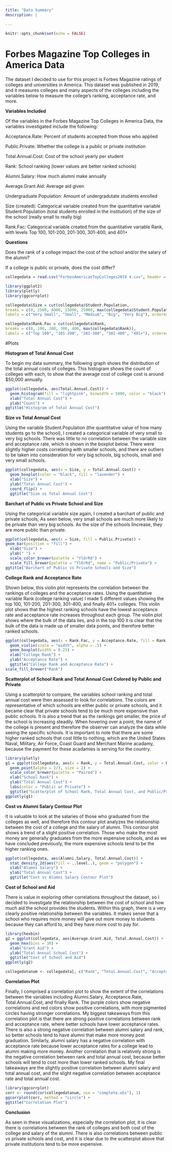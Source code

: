 ```yaml
---
title: "Data Summary"
description: |
 
---
```


```r
knitr::opts_chunk$set(echo = FALSE)
```

# Forbes Magazine Top Colleges in America Data

The dataset I decided to use for this project is Forbes Magazine ratings of colleges and universities in America. This dataset was published in 2019, and it measures colleges and many aspects of the colleges including the variables below to measure the college's ranking, acceptance rate, and more.


**Variables Included**

Of the variables in the Forbes Magazine Top Colleges in America Data, the variables investigated include the following:

Acceptance.Rate: Percent of students accepted from those who applied

Public.Private: Whether the college is a public or private institution

Total.Annual.Cost: Cost of the school yearly per student

Rank: School ranking (lower values are better ranked schools)

Alumni.Salary: How much alumni make annually

Average.Grant.Aid: Average aid given

Undergraduate.Population: Amount of undergradutate students enrolled

Size (created): Categorical variable created from the quantitative variable Student.Population (total students enrolled in the institution) of the size of the school (really small to really big)

Rank.Fac: Categorical variable created from the quantitative variable Rank, with levels Top 100, 101-200, 201-300, 301-400, and 401+

**Questions**

Does the rank of a college impact the cost of the school and/or the salary of the alumni?

If a college is public or private, does the cost differ?


```r
collegedata = read.csv("ForbesAmericasTopColleges2019 4.csv", header = TRUE, sep = ",")
```

```r
library(ggplot2)
library(plotly)
library(ggcorrplot)
```

```r
collegedata$Size = cut(collegedata$Student.Population, 
breaks = c(0, 2500, 8000, 15000, 25000, max(collegedata$Student.Population)), 
labels = c("Very Small", "Small", "Medium", "Big", "Very Big"), ordered = TRUE)
```

```r
collegedata$Rank.Fac = cut(collegedata$Rank, 
breaks = c(0, 100, 200, 300, 400, max(collegedata$Rank)), 
labels = c("Top 100", "101-200", "201-300", "301-400", "401+"), ordered = TRUE)
```

#Plots

**Histogram of Total Annual Cost**

To begin my data summary, the following graph shows the distribution of the total annual costs of colleges. This histogram shows the count of colleges with each, to show that the average cost of college cost is around $50,000 annually.

```r
ggplot(collegedata, aes(Total.Annual.Cost)) +
  geom_histogram(fill = "lightpink", binwidth = 5000, color = "black") +
  xlab("Total Annual Cost") +
  ylab("Count") +
ggtitle("Histogram of Total Annual Cost")
```

**Size vs Total Annual Cost**

Using the variable Student.Population (the quantitative value of how many students go to the school), I created a categorical variable of very small to very big schools. There was little to no correlation between the variable size and acceptance rate, which is shown in the boxplot below. There were slightly higher costs correlating with smaller schools, and there are outliers to be taken into consideration for very big schools, big schools, small and very small schools.

```r
ggplot(collegedata, aes(x = Size, y = Total.Annual.Cost)) +
  geom_boxplot(color = "black", fill = "lavender") +
  xlab("Size") +
  ylab("Total Annual Cost") +
  coord_flip() +
  ggtitle("Size vs Total Annual Cost")
```

**Barchart of Public vs Private School and Size**

Using the categorical variable size again, I created a barchart of public and private schools, As seen below, very small schools are much more likely to be private than very big schools. As the size of the schools lincrease, they are more public than private.

```r
ggplot(collegedata, aes(x = Size, fill = Public.Private)) +
geom_bar(position = "fill") +
  xlab("Size") +
  ylab(" ") +
  scale_color_brewer(palette = "YlOrRd") + 
  scale_fill_brewer(palette = "YlOrRd", name = "Public/Private") +
ggtitle("Barchart of Public vs Private Schools and Size")
```

**College Rank and Acceptance Rate**

Shown below, this violin plot represents the correlation between the rankings of colleges and the acceptance rates. Using the quantitative variable Rank (college ranking value) I made 5 different values showing the top 100, 101-200, 201-300, 301-400, and finally 401+ colleges. This violin plot shows that the highest ranking schools have the lowest acceptance rate and acceptance rate increases throughout each group. The violin plot shows where the bulk of the data lies, and in the top 100 it is clear that the bulk of the data is made up of smaller data points, and therefore better ranked schools.

```r
ggplot(collegedata, aes(x = Rank.Fac, y = Acceptance.Rate, fill = Rank.Fac)) +
  geom_violin(scale = "width", alpha = .5) +
  geom_boxplot(width = 0.25) +
  xlab("College Rank") +
  ylab("Acceptance Rate") +
  ggtitle("College Rank and Acceptance Rate") +
scale_fill_brewer("Rank")
```

**Scatterplot of School Rank and Total Annual Cost Colored by Public and Private**

Using a scatterplot to compare, the variables school ranking and total annual cost were then assessed to look for correlations. The colors are representative of which schools are either public or private schools, and it became clear that private schools tend to be much more expensive than public schools. It is also a trend that as the rankings get smaller, the price of the school is increasing steadily. When hovering over a point, the name of the college is present and therefore the observer can analyze the data while seeing the specific schools. It is important to note that there are some higher ranked schools that cost little to nothing, which are the United States Naval, Military, Air Force, Coast Guard and Merchant Marine acadamy, because the payment for these acadamies is serving for the country.

```r
library(plotly)
g1 = ggplot(collegedata, aes(x = Rank, y = Total.Annual.Cost, color = Public.Private, text = paste("Name:", Name))) +
  geom_point(alpha = 2/3, size = 2) +
  scale_color_brewer(palette = "Paired") +
  xlab("School Rank") +
  ylab("Total Annual Cost") +
  labs(color = "Public or Private") +
  ggtitle("Scatterplot of School Rank, Total Annual Cost, and Public/Private")
ggplotly(g1)
```

**Cost vs Alumni Salary Contour Plot**

It is valuable to look at the salaries of those who graduated from the colleges as well, and therefore this contour plot analyzes the relationship between the cost of a college and the salary of alumni. This contour plot shows a trend of a slight positive correlation. Those who make the most money are generally graduates from the more expensive schools, and as we have concluded previously, the more expensive schools tend to be the higher ranking ones. 

```r
ggplot(collegedata, aes(Alumni.Salary, Total.Annual.Cost)) + 
  stat_density_2d(aes(fill = ..level..), geom = "polygon") +
  xlab("Alumni Salary") +
  ylab("Total Annual Cost") +
  ggtitle("Cost vs Alumni Salary Contour Plot")
```

**Cost of School and Aid**

There is value in exploring other correlations throughout the dataset, so I decided to investigate the relationship between the cost of school and how much aid the school provides the students. Within this graph, there is a very clearly positive relationship between the variables. It makes sense that a school who requires more money will give out more money to students because they can afford to, and they have more cost to pay for.

```r
library(hexbin)
g2 = ggplot(collegedata, aes(Average.Grant.Aid, Total.Annual.Cost)) +
  geom_hex(bins = 30) +
  xlab("Grant Aid") +
  ylab("Total Annual School Cost") +
  ggtitle("Cost of School and Aid")
ggplotly(g2)
```


```r
collegedatanum <- collegedata[, c("Rank", "Total.Annual.Cost", "Acceptance.Rate", "Alumni.Salary")]
```

**Correlation Plot**

Finally, I comprised a correlation plot to show the extent of the correlations between the variables including Alumni.Salary, Acceptance.Rate,  Total.Annual.Cost, and finally Rank. The purple colors show negative correlations and red colors show positive correlations, with more pigmented circles having stronger correlations. My biggest takeaways from this correlation plot is that there are strong positive correlations between rank and acceptance rate, where better schools have lower acceptance rates. There is also a strong negative correlation between alumni salary and rank, so better schools tend to have alumni that make more money post graduation. Similarly, alumni salary has a negative correlation with acceptance rate because lower acceptance rates for a college lead to alumni making more money. Another correlation that is relatively strong is the negative correlation between rank and total annual cost, because better schools will tend to cost more than lower ranked schools. My final takeaways are the slightly positive correlation between alumni salary and total annual cost, and the slight negative correlation between acceptance rate and total annual cost. 


```r
library(ggcorrplot)
corr <- round(cor(collegedatanum, use = "complete.obs"), 1)
ggcorrplot(corr, method = "circle") +
ggtitle("Correlation Plot")
```

**Conclusion**

As seen in these visualizations, especially the correlation plot, it is clear there is correlations between the rank of colleges and both cost of the college and salary of the alumni. There is also correlations between public vs private schools and cost, and it is clear due to the scatterplot above that private institutions tend to be more expensive.
